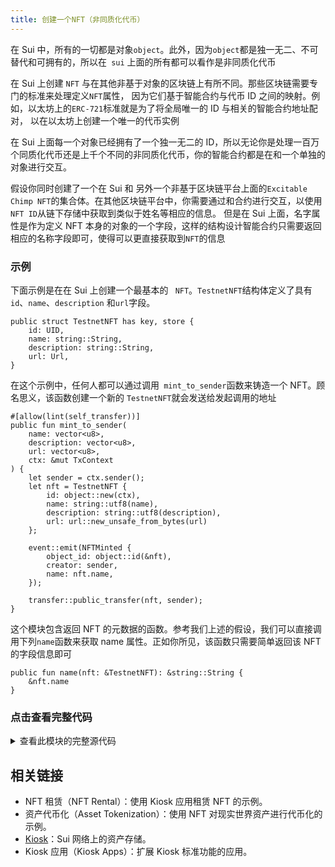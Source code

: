 ```yaml
---
title: 创建一个NFT（非同质化代币）
---
```


在 Sui 中，所有的一切都是对象`object`。此外，因为`object`都是独一无二、不可替代和可拥有的，所以在` sui` 上面的所有都可以看作是非同质化代币

在 Sui 上创建 `NFT` 与在其他非基于对象的区块链上有所不同。那些区块链需要专门的标准来处理定义`NFT`属性，
因为它们基于智能合约与代币 ID 之间的映射。例如，以太坊上的`ERC-721`标准就是为了将全局唯一的 ID 与相关的智能合约地址配对，
以在以太坊上创建一个唯一的代币实例

在 Sui 上面每一个对象已经拥有了一个独一无二的 ID，所以无论你是处理一百万个同质化代币还是上千个不同的非同质化代币，你的智能合约都是在和一个单独的对象进行交互。

假设你同时创建了一个在 Sui 和 另外一个非基于区块链平台上面的`Excitable Chimp NFT`的集合体。在其他区块链平台中，你需要通过和合约进行交互，以使用`NFT ID`从链下存储中获取到类似于姓名等相应的信息。
但是在 Sui 上面，名字属性是作为定义 NFT 本身的对象的一个字段，这样的结构设计智能合约只需要返回相应的名称字段即可，使得可以更直接获取到`NFT`的信息

### 示例

下面示例是在在 Sui 上创建一个最基本的 ` NFT`。`TestnetNFT`结构体定义了具有 `id`、`name`、`description` 和`url`字段。

```move
public struct TestnetNFT has key, store {
    id: UID,
    name: string::String,
    description: string::String,
    url: Url,
}
```

在这个示例中，任何人都可以通过调用` mint_to_sender`函数来铸造一个 NFT。顾名思义，该函数创建一个新的 `TestnetNFT`就会发送给发起调用的地址

```move
#[allow(lint(self_transfer))]
public fun mint_to_sender(
    name: vector<u8>,
    description: vector<u8>,
    url: vector<u8>,
    ctx: &mut TxContext
) {
    let sender = ctx.sender();
    let nft = TestnetNFT {
        id: object::new(ctx),
        name: string::utf8(name),
        description: string::utf8(description),
        url: url::new_unsafe_from_bytes(url)
    };

    event::emit(NFTMinted {
        object_id: object::id(&nft),
        creator: sender,
        name: nft.name,
    });

    transfer::public_transfer(nft, sender);
}
```

这个模块包含返回 NFT 的元数据的函数。参考我们上述的假设，我们可以直接调用下列`name`函数来获取 name 属性。正如你所见，该函数只需要简单返回该 NFT 的字段信息即可

```move
public fun name(nft: &TestnetNFT): &string::String {
    &nft.name
}
```

### 点击查看完整代码

<details>
<summary>
查看此模块的完整源代码
</summary>

```move
module examples::testnet_nft {
    use sui::url::{Self, Url};
    use std::string;
    use sui::event;

    /// 一个简单的任何人可以创建的NFT的实例
    public struct TestnetNFT has key, store {
        id: UID,
        /// Name for the token
        name: string::String,
        /// Description of the token
        description: string::String,
        /// URL for the token
        url: Url,
        // TODO: allow custom attributes
    }

    // ===== 事件 =====

    public struct NFTMinted has copy, drop {
        // The Object ID of the NFT
        object_id: ID,
        // The creator of the NFT
        creator: address,
        // The name of the NFT
        name: string::String,
    }

    // ===== 公开调用函数 =====

    /// 获取到NFT的 name 属性
    public fun name(nft: &TestnetNFT): &string::String {
        &nft.name
    }

    /// 获取到NFT的 description 属性
    public fun description(nft: &TestnetNFT): &string::String {
        &nft.description
    }

    /// 获取到NFT的 url 属性
    public fun url(nft: &TestnetNFT): &Url {
        &nft.url
    }

    // ===== Entrypoints =====

    #[allow(lint(self_transfer))]
    /// 铸造新的NFT
    public fun mint_to_sender(
        name: vector<u8>,
        description: vector<u8>,
        url: vector<u8>,
        ctx: &mut TxContext
    ) {
        let sender = ctx.sender();
        let nft = TestnetNFT {
            id: object::new(ctx),
            name: string::utf8(name),
            description: string::utf8(description),
            url: url::new_unsafe_from_bytes(url)
        };

        event::emit(NFTMinted {
            object_id: object::id(&nft),
            creator: sender,
            name: nft.name,
        });

        transfer::public_transfer(nft, sender);
    }

    /// 发送 NFT
    public fun transfer(
        nft: TestnetNFT, recipient: address, _: &mut TxContext
    ) {
        transfer::public_transfer(nft, recipient)
    }

    /// 更新 NFT 的 description属性
    public fun update_description(
        nft: &mut TestnetNFT,
        new_description: vector<u8>,
        _: &mut TxContext
    ) {
        nft.description = string::utf8(new_description)
    }

    /// 永久删除 NFT
    public fun burn(nft: TestnetNFT, _: &mut TxContext) {
        let TestnetNFT { id, name: _, description: _, url: _ } = nft;
        id.delete()
    }
}

```

</details>

## 相关链接

- NFT 租赁（NFT Rental）：使用 Kiosk 应用租赁 NFT 的示例。
- 资产代币化（Asset Tokenization）：使用 NFT 对现实世界资产进行代币化的示例。
- [Kiosk](../../standards/kiosk.mdx)：Sui 网络上的资产存储。
- Kiosk 应用（Kiosk Apps）：扩展 Kiosk 标准功能的应用。
